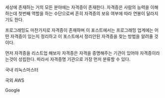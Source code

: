 세상에 존재하는 거의 모든 분야에는 자격증이 존재한다.
자격증은 사람의 능력을 이해하는데 첫번째 역할을 하는 수단으로써 흔히 자격증의 보유 여부에 따라 연봉이 달라지기도 한다.

프로그래밍도 마찬가지로 자격증이 존재하며 이 포스트에서는 프로그래밍 업계에는 어떤 자격증이 있는지 정리하고
이 포스트에서 정리안된 자격증을 찾는 방법을 알려줄 것 이다.

먼저 자격증을 리스트업 해보자
자격증은 자격을 증명해주는 기관이 있어야 자격증이라는것이 성립한다.
따라서 자격증명 기관으로 가장 먼저 분류할 수 있다.

국내
리눅스마스터

국외
AWS

Google


